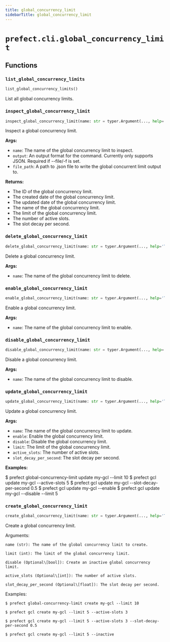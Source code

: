 ```yaml
---
title: global_concurrency_limit
sidebarTitle: global_concurrency_limit
---
```


# `prefect.cli.global_concurrency_limit`

## Functions

### `list_global_concurrency_limits` <sup><a href="https://github.com/PrefectHQ/prefect/blob/main/src/prefect/cli/global_concurrency_limit.py#L33" target="_blank"><Icon icon="github" style="width: 14px; height: 14px;" /></a></sup>

```python
list_global_concurrency_limits()
```


List all global concurrency limits.


### `inspect_global_concurrency_limit` <sup><a href="https://github.com/PrefectHQ/prefect/blob/main/src/prefect/cli/global_concurrency_limit.py#L75" target="_blank"><Icon icon="github" style="width: 14px; height: 14px;" /></a></sup>

```python
inspect_global_concurrency_limit(name: str = typer.Argument(..., help='The name of the global concurrency limit to inspect.'), output: Optional[str] = typer.Option(None, '--output', '-o', help='Specify an output format. Currently supports: json'), file_path: Optional[Path] = typer.Option(None, '--file', '-f', help='Path to .json file to write the global concurrency limit output to.'))
```


Inspect a global concurrency limit.

**Args:**
- `name`: The name of the global concurrency limit to inspect.
- `output`: An output format for the command. Currently only supports JSON.
Required if --file/-f is set.
- `file_path`: A path to .json file to write the global concurrent limit output to.

**Returns:**
- The ID of the global concurrency limit.
- The created date of the global concurrency limit.
- The updated date of the global concurrency limit.
- The name of the global concurrency limit.
- The limit of the global concurrency limit.
- The number of active slots.
- The slot decay per second.


### `delete_global_concurrency_limit` <sup><a href="https://github.com/PrefectHQ/prefect/blob/main/src/prefect/cli/global_concurrency_limit.py#L139" target="_blank"><Icon icon="github" style="width: 14px; height: 14px;" /></a></sup>

```python
delete_global_concurrency_limit(name: str = typer.Argument(..., help='The name of the global concurrency limit to delete.'))
```


Delete a global concurrency limit.

**Args:**
- `name`: The name of the global concurrency limit to delete.


### `enable_global_concurrency_limit` <sup><a href="https://github.com/PrefectHQ/prefect/blob/main/src/prefect/cli/global_concurrency_limit.py#L168" target="_blank"><Icon icon="github" style="width: 14px; height: 14px;" /></a></sup>

```python
enable_global_concurrency_limit(name: str = typer.Argument(..., help='The name of the global concurrency limit to enable.'))
```


Enable a global concurrency limit.

**Args:**
- `name`: The name of the global concurrency limit to enable.


### `disable_global_concurrency_limit` <sup><a href="https://github.com/PrefectHQ/prefect/blob/main/src/prefect/cli/global_concurrency_limit.py#L197" target="_blank"><Icon icon="github" style="width: 14px; height: 14px;" /></a></sup>

```python
disable_global_concurrency_limit(name: str = typer.Argument(..., help='The name of the global concurrency limit to disable.'))
```


Disable a global concurrency limit.

**Args:**
- `name`: The name of the global concurrency limit to disable.


### `update_global_concurrency_limit` <sup><a href="https://github.com/PrefectHQ/prefect/blob/main/src/prefect/cli/global_concurrency_limit.py#L226" target="_blank"><Icon icon="github" style="width: 14px; height: 14px;" /></a></sup>

```python
update_global_concurrency_limit(name: str = typer.Argument(..., help='The name of the global concurrency limit to update.'), enable: Optional[bool] = typer.Option(None, '--enable', help='Enable the global concurrency limit.'), disable: Optional[bool] = typer.Option(None, '--disable', help='Disable the global concurrency limit.'), limit: Optional[int] = typer.Option(None, '--limit', '-l', help='The limit of the global concurrency limit.'), active_slots: Optional[int] = typer.Option(None, '--active-slots', help='The number of active slots.'), slot_decay_per_second: Optional[float] = typer.Option(None, '--slot-decay-per-second', help='The slot decay per second.'))
```


Update a global concurrency limit.

**Args:**
- `name`: The name of the global concurrency limit to update.
- `enable`: Enable the global concurrency limit.
- `disable`: Disable the global concurrency limit.
- `limit`: The limit of the global concurrency limit.
- `active_slots`: The number of active slots.
- `slot_decay_per_second`: The slot decay per second.

**Examples:**

$ prefect global-concurrency-limit update my-gcl --limit 10
$ prefect gcl update my-gcl --active-slots 5
$ prefect gcl update my-gcl --slot-decay-per-second 0.5
$ prefect gcl update my-gcl --enable
$ prefect gcl update my-gcl --disable --limit 5


### `create_global_concurrency_limit` <sup><a href="https://github.com/PrefectHQ/prefect/blob/main/src/prefect/cli/global_concurrency_limit.py#L316" target="_blank"><Icon icon="github" style="width: 14px; height: 14px;" /></a></sup>

```python
create_global_concurrency_limit(name: str = typer.Argument(..., help='The name of the global concurrency limit to create.'), limit: int = typer.Option(..., '--limit', '-l', help='The limit of the global concurrency limit.'), disable: Optional[bool] = typer.Option(None, '--disable', help='Create an inactive global concurrency limit.'), active_slots: Optional[int] = typer.Option(0, '--active-slots', help='The number of active slots.'), slot_decay_per_second: Optional[float] = typer.Option(0.0, '--slot-decay-per-second', help='The slot decay per second.'))
```


Create a global concurrency limit.

Arguments:

    name (str): The name of the global concurrency limit to create.

    limit (int): The limit of the global concurrency limit.

    disable (Optional\[bool]): Create an inactive global concurrency limit.

    active_slots (Optional\[int]): The number of active slots.

    slot_decay_per_second (Optional\[float]): The slot decay per second.

Examples:

    $ prefect global-concurrency-limit create my-gcl --limit 10

    $ prefect gcl create my-gcl --limit 5 --active-slots 3

    $ prefect gcl create my-gcl --limit 5 --active-slots 3 --slot-decay-per-second 0.5

    $ prefect gcl create my-gcl --limit 5 --inactive

